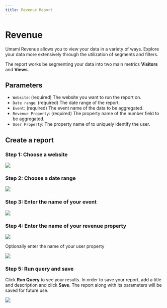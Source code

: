 ```yaml
---
title: Revenue Report
---
```


# Revenue

Umami Revenue allows you to view your data in a variety of ways.
Explore your data more extensively through the utilization of segments and filters.

The report works be segmenting your data into two main metrics **Visitors** and **Views**.

## Parameters

- `Website`: (required) The website you want to run the report on.
- `Date range`: (required) The date range of the report.
- `Event`: (required) The event name of the data to be aggregated.
- `Revenue Property`: (required) The property name of the number field to be aggregated.
- `User Property`: The property name of to uniquely identify the user.

## Create a report

### Step 1: Choose a website

<img src="https://content.umami.is/website/images/docs/v2/revenue-website.png" />

### Step 2: Choose a date range

<img src="https://content.umami.is/website/images/docs/v2/revenue-date.png" />

### Step 3: Enter the name of your event

<img src="https://content.umami.is/website/images/docs/v2/revenue-event.png" />

### Step 4: Enter the name of your revenue property

<img src="https://content.umami.is/website/images/docs/v2/revenue-property.png" />

Optionally enter the name of your user property

<img src="https://content.umami.is/website/images/docs/v2/revenue-user.png" />

### Step 5: Run query and save

Click **Run Query** to see your results. In order to save your report, add a title and description and click **Save**.
The report along with its parameters will be saved for future use.

<img src="https://content.umami.is/website/images/docs/v2/revenue-report.png" />
